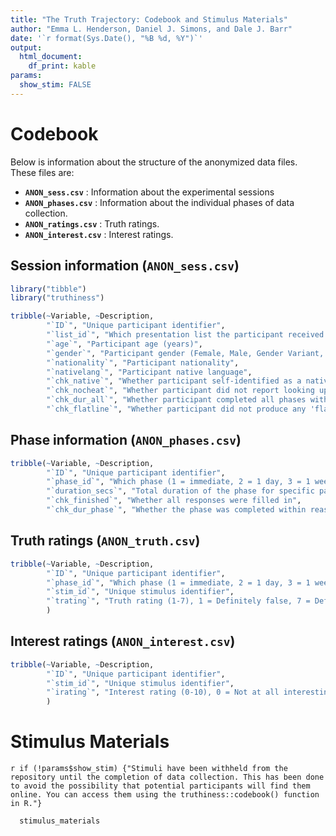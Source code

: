 ```yaml
---
title: "The Truth Trajectory: Codebook and Stimulus Materials"
author: "Emma L. Henderson, Daniel J. Simons, and Dale J. Barr"
date: '`r format(Sys.Date(), "%B %d, %Y")`'
output: 
  html_document:
    df_print: kable
params:
  show_stim: FALSE
---
```


# Codebook

Below is information about the structure of the anonymized data
files. These files are:

* **`ANON_sess.csv`** : Information about the experimental sessions
* **`ANON_phases.csv`** : Information about the individual phases of data collection.
* **`ANON_ratings.csv`** : Truth ratings.
* **`ANON_interest.csv`** : Interest ratings.

## Session information (`ANON_sess.csv`)

```r
library("tibble")
library("truthiness")

tribble(~Variable, ~Description,
        "`ID`", "Unique participant identifier",
        "`list_id`", "Which presentation list the participant received (1-8).",
        "`age`", "Participant age (years)",
        "`gender`", "Participant gender (Female, Male, Gender Variant, or Not Reported)",
        "`nationality`", "Participant nationality",
        "`nativelang`", "Participant native language",
        "`chk_native`", "Whether participant self-identified as a native English speaker",
        "`chk_nocheat`", "Whether participant did not report looking up answer during any phase",
        "`chk_dur_all`", "Whether participant completed all phases within reasonable limits",
        "`chk_flatline`", "Whether participant did not produce any 'flatline' responses for a single phase (e.g., all ratings of the same response category)")
```

## Phase information (`ANON_phases.csv`)

```r
tribble(~Variable, ~Description,
        "`ID`", "Unique participant identifier",
        "`phase_id`", "Which phase (1 = immediate, 2 = 1 day, 3 = 1 week, 4 = 1 month)",
        "`duration_secs`", "Total duration of the phase for specific participant/phase combination",
        "`chk_finished`", "Whether all responses were filled in",
        "`chk_dur_phase`", "Whether the phase was completed within reasonable time limits.")
```

## Truth ratings (`ANON_truth.csv`)

```r
tribble(~Variable, ~Description,
        "`ID`", "Unique participant identifier",
        "`phase_id`", "Which phase (1 = immediate, 2 = 1 day, 3 = 1 week, 4 = 1 month)",
        "`stim_id`", "Unique stimulus identifier",
        "`trating`", "Truth rating (1-7), 1 = Definitely false, 7 = Definitely true"
        )
```

## Interest ratings (`ANON_interest.csv`)

```r
tribble(~Variable, ~Description,
        "`ID`", "Unique participant identifier",
        "`stim_id`", "Unique stimulus identifier",
        "`irating`", "Interest rating (0-10), 0 = Not at all interesting, 10 = Completely interesting"
        )
```

# Stimulus Materials

`r if (!params$show_stim) {"Stimuli have been withheld from the repository until the completion of data collection. This has been done to avoid the possibility that potential participants will find them online. You can access them using the truthiness::codebook() function in R."}`

```r
  stimulus_materials
```
